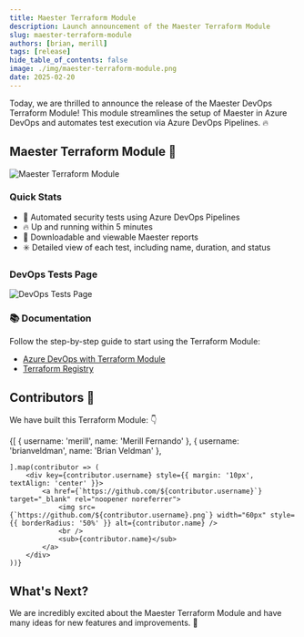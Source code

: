 ```yaml
---
title: Maester Terraform Module
description: Launch announcement of the Maester Terraform Module
slug: maester-terraform-module
authors: [brian, merill]
tags: [release]
hide_table_of_contents: false
image: ./img/maester-terraform-module.png
date: 2025-02-20
---
```


Today, we are thrilled to announce the release of the Maester DevOps Terraform Module! This module streamlines the setup of Maester in Azure DevOps and automates test execution via Azure DevOps Pipelines. 🔥

## Maester Terraform Module 🎉

![Maester Terraform Module](./img/maester-terraform-module.png)

### Quick Stats
- 🚀 Automated security tests using Azure DevOps Pipelines
- 🔥 Up and running within 5 minutes
- 🤝 Downloadable and viewable Maester reports
- ✳️ Detailed view of each test, including name, duration, and status

### DevOps Tests Page

![DevOps Tests Page](./img/azure-devops-terraform-tests-page.png)

### 📚 **Documentation**
Follow the step-by-step guide to start using the Terraform Module:

- [Azure DevOps with Terraform Module](https://maester.dev/docs/monitoring/azure-devops-terraform)
- [Terraform Registry](https://registry.terraform.io/modules/maester365/maester/azuredevops/latest)

## Contributors 🙏
We have built this Terraform Module: 👇

<div style={{ display: 'flex', flexWrap: 'wrap', justifyContent: 'center' }}>
    {[
        { username: 'merill', name: 'Merill Fernando' },
        { username: 'brianveldman', name: 'Brian Veldman' },



    ].map(contributor => (
        <div key={contributor.username} style={{ margin: '10px', textAlign: 'center' }}>
            <a href={`https://github.com/${contributor.username}`} target="_blank" rel="noopener noreferrer">
                <img src={`https://github.com/${contributor.username}.png`} width="60px" style={{ borderRadius: '50%' }} alt={contributor.name} />
                <br />
                <sub>{contributor.name}</sub>
            </a>
        </div>
    ))}
</div>

## What's Next?

We are incredibly excited about the Maester Terraform Module and have many ideas for new features and improvements. 🙌
